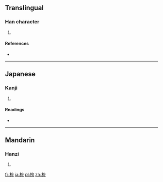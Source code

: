 ==Translingual==

===Han character===
{{Han char|rn=75|rad=木|as=06|sn=10|four=4492<sub>7</sub>|canj=木大一尸 (DKMS)}}

# {{defn|Han|sort=木06}}

====References====
* {{Han ref|kx=0525.140|dkj=14767|hdz=21197.010|uh=684D|ud=26701|bh=D1F1|bd=53745}}

----

==Japanese==

===Kanji===
{{ja-kanji|grade=|rs=木06}}

# {{defn|lang=ja|sort=木06}}

====Readings====
* {{ja-readings|on=[[こ]] (ko), [[く]] (ku)|kun=[[むなしい]] (munashii)}}

----

==Mandarin==

===Hanzi===
{{cmn-hanzi|pin=[[kū]] ([[ku1]])|wg=k'u<sup>1</sup>}}

# {{defn|lang=cmn|sort=木06}}

[[fr:桍]]
[[ja:桍]]
[[pl:桍]]
[[zh:桍]]